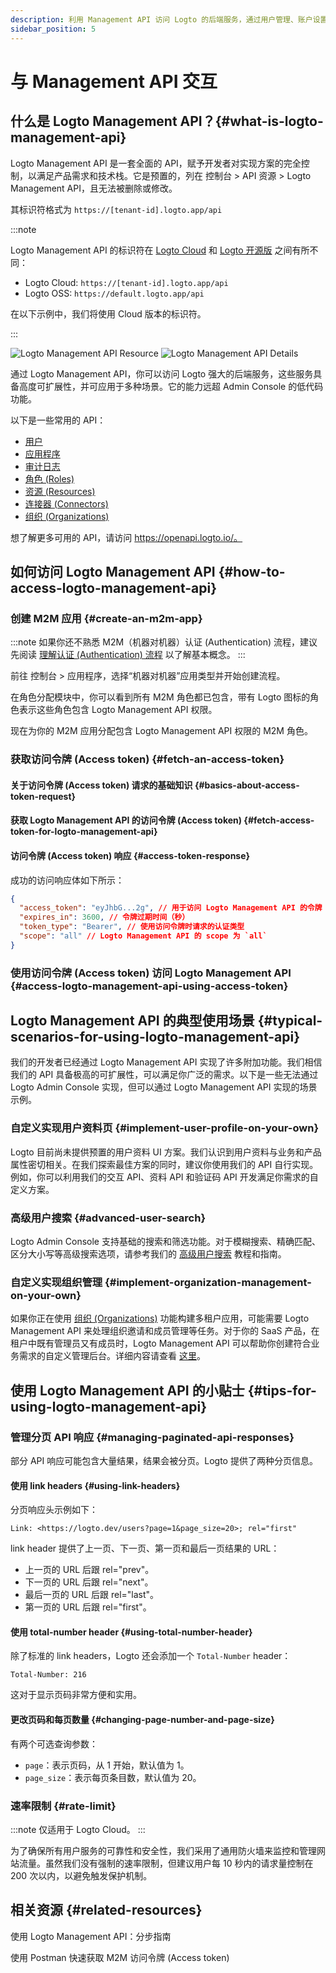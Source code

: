 ```yaml
---
description: 利用 Management API 访问 Logto 的后端服务，通过用户管理、账户设置、身份验证和多租户架构扩展你的 CIAM 系统。
sidebar_position: 5
---
```



# 与 Management API 交互

## 什么是 Logto Management API？\{#what-is-logto-management-api}

Logto Management API 是一套全面的 API，赋予开发者对实现方案的完全控制，以满足产品需求和技术栈。它是预置的，列在 <CloudLink to="/api-resources">控制台 > API 资源 > Logto Management API</CloudLink>，且无法被删除或修改。

其标识符格式为 `https://[tenant-id].logto.app/api`

:::note

Logto Management API 的标识符在 [Logto Cloud](/logto-cloud) 和 [Logto 开源版](/logto-oss) 之间有所不同：

- Logto Cloud: `https://[tenant-id].logto.app/api`
- Logto OSS: `https://default.logto.app/api`

在以下示例中，我们将使用 Cloud 版本的标识符。

:::

<img alt="Logto Management API Resource" src="/img/assets/logto-management-api-resource.webp" />

<img alt="Logto Management API Details" src="/img/assets/logto-management-api-details.webp" />

通过 Logto Management API，你可以访问 Logto 强大的后端服务，这些服务具备高度可扩展性，并可应用于多种场景。它的能力远超 Admin Console 的低代码功能。

以下是一些常用的 API：

- [用户](https://openapi.logto.io/operation/operation-getuser)
- [应用程序](https://openapi.logto.io/operation/operation-listapplications)
- [审计日志](https://openapi.logto.io/operation/operation-listlogs)
- [角色 (Roles)](https://openapi.logto.io/operation/operation-listroles)
- [资源 (Resources)](https://openapi.logto.io/operation/operation-listresources)
- [连接器 (Connectors)](https://openapi.logto.io/operation/operation-listconnectors)
- [组织 (Organizations)](https://openapi.logto.io/operation/operation-listorganizations)

想了解更多可用的 API，请访问 https://openapi.logto.io/。

## 如何访问 Logto Management API \{#how-to-access-logto-management-api}

### 创建 M2M 应用 \{#create-an-m2m-app}

:::note
如果你还不熟悉 M2M（机器对机器）认证 (Authentication) 流程，建议先阅读 [理解认证 (Authentication) 流程](/integrate-logto/integrate-logto-into-your-application/understand-authentication-flow/#machine-to-machine-authentication-flow) 以了解基本概念。
:::

前往 <CloudLink to="/applications">控制台 > 应用程序</CloudLink>，选择“机器对机器”应用类型并开始创建流程。

<M2mRoleAssignment />

在角色分配模块中，你可以看到所有 M2M 角色都已包含，带有 Logto 图标的角色表示这些角色包含 Logto Management API 权限。

现在为你的 M2M 应用分配包含 Logto Management API 权限的 M2M 角色。

### 获取访问令牌 (Access token) \{#fetch-an-access-token}

#### 关于访问令牌 (Access token) 请求的基础知识 \{#basics-about-access-token-request}

<BasicsAboutAccessTokenRequest />

#### 获取 Logto Management API 的访问令牌 (Access token) \{#fetch-access-token-for-logto-management-api}

<FetchAccessTokenForLogtoManagementApi />

#### 访问令牌 (Access token) 响应 \{#access-token-response}

成功的访问响应体如下所示：

```json
{
  "access_token": "eyJhbG...2g", // 用于访问 Logto Management API 的令牌
  "expires_in": 3600, // 令牌过期时间（秒）
  "token_type": "Bearer", // 使用访问令牌时请求的认证类型
  "scope": "all" // Logto Management API 的 scope 为 `all`
}
```

<M2mAccessTokenNote />

### 使用访问令牌 (Access token) 访问 Logto Management API \{#access-logto-management-api-using-access-token}

<AccessTokenUsage />

<AccessLogtoManagementApiUsingAccessToken />

## Logto Management API 的典型使用场景 \{#typical-scenarios-for-using-logto-management-api}

我们的开发者已经通过 Logto Management API 实现了许多附加功能。我们相信我们的 API 具备极高的可扩展性，可以满足你广泛的需求。以下是一些无法通过 Logto Admin Console 实现，但可以通过 Logto Management API 实现的场景示例。

### 自定义实现用户资料页 \{#implement-user-profile-on-your-own}

Logto 目前尚未提供预置的用户资料 UI 方案。我们认识到用户资料与业务和产品属性密切相关。在我们探索最佳方案的同时，建议你使用我们的 API 自行实现。例如，你可以利用我们的交互 API、资料 API 和验证码 API 开发满足你需求的自定义方案。

### 高级用户搜索 \{#advanced-user-search}

Logto Admin Console 支持基础的搜索和筛选功能。对于模糊搜索、精确匹配、区分大小写等高级搜索选项，请参考我们的 [高级用户搜索](/user-management/advanced-user-search) 教程和指南。

### 自定义实现组织管理 \{#implement-organization-management-on-your-own}

如果你正在使用 [组织 (Organizations)](/organizations) 功能构建多租户应用，可能需要 Logto Management API 来处理组织邀请和成员管理等任务。对于你的 SaaS 产品，在租户中既有管理员又有成员时，Logto Management API 可以帮助你创建符合业务需求的自定义管理后台。详细内容请查看 [这里](/end-user-flows/organization-experience/)。

## 使用 Logto Management API 的小贴士 \{#tips-for-using-logto-management-api}

### 管理分页 API 响应 \{#managing-paginated-api-responses}

部分 API 响应可能包含大量结果，结果会被分页。Logto 提供了两种分页信息。

#### 使用 link headers \{#using-link-headers}

分页响应头示例如下：

```
Link: <https://logto.dev/users?page=1&page_size=20>; rel="first"
```

link header 提供了上一页、下一页、第一页和最后一页结果的 URL：

- 上一页的 URL 后跟 rel="prev"。
- 下一页的 URL 后跟 rel="next"。
- 最后一页的 URL 后跟 rel="last"。
- 第一页的 URL 后跟 rel="first"。

#### 使用 total-number header \{#using-total-number-header}

除了标准的 link headers，Logto 还会添加一个 `Total-Number` header：

```
Total-Number: 216
```

这对于显示页码非常方便和实用。

#### 更改页码和每页数量 \{#changing-page-number-and-page-size}

有两个可选查询参数：

- `page`：表示页码，从 1 开始，默认值为 1。
- `page_size`：表示每页条目数，默认值为 20。

### 速率限制 \{#rate-limit}

:::note
仅适用于 Logto Cloud。
:::

为了确保所有用户服务的可靠性和安全性，我们采用了通用防火墙来监控和管理网站流量。虽然我们没有强制的速率限制，但建议用户每 10 秒内的请求量控制在 200 次以内，以避免触发保护机制。

## 相关资源 \{#related-resources}

<Url href="https://blog.logto.io/management-api">使用 Logto Management API：分步指南</Url>

<Url href="https://blog.logto.io/use-postman-to-obtain-m2m-access-token">
  使用 Postman 快速获取 M2M 访问令牌 (Access token)
</Url>
